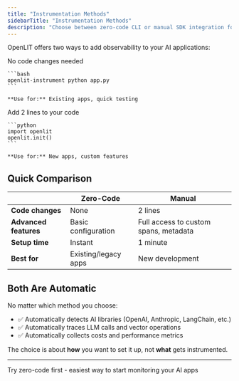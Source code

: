 ```yaml
---
title: "Instrumentation Methods"
sidebarTitle: "Instrumentation Methods"
description: "Choose between zero-code CLI or manual SDK integration for AI observability"
---
```


OpenLIT offers two ways to add observability to your AI applications:

<CardGroup cols={2}>
  <Card title="Zero-Code" icon="terminal">
    No code changes needed
    
    ```bash
    openlit-instrument python app.py
    ```
    
    **Use for:** Existing apps, quick testing
  </Card>
  <Card title="Manual" icon="code">
    Add 2 lines to your code
    
    ```python
    import openlit
    openlit.init()
    ```
    
    **Use for:** New apps, custom features
  </Card>
</CardGroup>

## Quick Comparison

| | Zero-Code | Manual |
|---|---|---|
| **Code changes** | None | 2 lines |
| **Advanced features** | Basic configuration | Full access to custom spans, metadata |
| **Setup time** | Instant | 1 minute |
| **Best for** | Existing/legacy apps | New development |

## Both Are Automatic

No matter which method you choose:
- ✅ Automatically detects AI libraries (OpenAI, Anthropic, LangChain, etc.)
- ✅ Automatically traces LLM calls and vector operations  
- ✅ Automatically collects costs and performance metrics

The choice is about **how** you want to set it up, not **what** gets instrumented.

---

<Card title="Get Started" href="/latest/sdk/quickstart-observability" icon="bolt">
Try zero-code first - easiest way to start monitoring your AI apps
</Card>